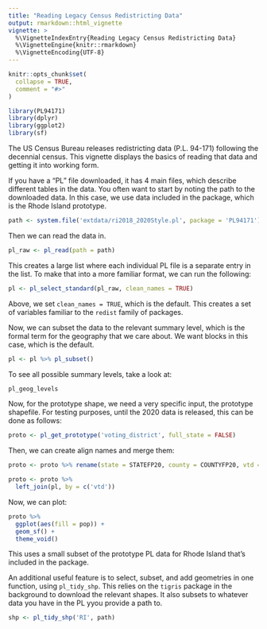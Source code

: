 ```yaml
---
title: "Reading Legacy Census Redistricting Data"
output: rmarkdown::html_vignette
vignette: >
  %\VignetteIndexEntry{Reading Legacy Census Redistricting Data}
  %\VignetteEngine{knitr::rmarkdown}
  %\VignetteEncoding{UTF-8}
---
```


```r
knitr::opts_chunk$set(
  collapse = TRUE,
  comment = "#>"
)
```

```r
library(PL94171)
library(dplyr)
library(ggplot2)
library(sf)
```

The US Census Bureau releases redistricting data (P.L. 94-171) following the decennial census. This vignette displays the basics of reading that data and getting it into working form.


If you have a "PL" file downloaded, it has 4 main files, which describe different tables in the data. You often want to start by noting the path to the downloaded data. In this case, we use data included in the package, which is the Rhode Island prototype.
```r
path <- system.file('extdata/ri2018_2020Style.pl', package = 'PL94171')
```

Then we can read the data in.
```r
pl_raw <- pl_read(path = path)
```

This creates a large list where each individual PL file is a separate entry in the list. To make that into a more familiar format, we can run the following:

```r
pl <- pl_select_standard(pl_raw, clean_names = TRUE)
```

Above, we set `clean_names = TRUE`, which is the default. This creates a set of variables familiar to the `redist` family of packages.

Now, we can subset the data to the relevant summary level, which is the formal term for the geography that we care about. We want blocks in this case, which is the default.
```r
pl <- pl %>% pl_subset()
```

To see all possible summary levels, take a look at:
```r
pl_geog_levels
```

Now, for the prototype shape, we need a very specific input, the prototype shapefile. For testing purposes, until the 2020 data is released, this can be done as follows:
```r
proto <- pl_get_prototype('voting_district', full_state = FALSE)
```
Then, we can create align names and merge them:
```r
proto <- proto %>% rename(state = STATEFP20, county = COUNTYFP20, vtd = VTDST20)

proto <- proto %>%  
  left_join(pl, by = c('vtd'))
```

Now, we can plot:
```r
proto %>% 
  ggplot(aes(fill = pop)) + 
  geom_sf() +
  theme_void()
```
This uses a small subset of the prototype PL data for Rhode Island that's included in the package.


An additional useful feature is to select, subset, and add geometries in one function, using `pl_tidy_shp`. This relies on the `tigris` package in the background to download the relevant shapes. It also subsets to whatever data you have in the PL yyou provide a path to.
```r
shp <- pl_tidy_shp('RI', path)
```

